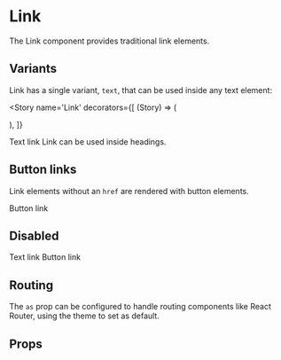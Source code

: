 

<Meta title='Components/Link' component={Link} />

# Link

The Link component provides traditional link elements.

## Variants

Link has a single variant, `text`, that can be used inside any text element:

<Story
  name='Link'
  decorators={[
    (Story) => (
      <div className='flex flex-col gap-2 items-start'>
        <Story />
      </div>
    ),
  ]}
>
  <Link href='#test'>Text link</Link>
  <Text variant='h2'>
    Link can be used inside <Link href='#test'>headings</Link>.
  </Text>
</Story>

## Button links

Link elements without an `href` are rendered with button elements.

<Link onClick={console.log}>Button link</Link>

## Disabled

<div className='flex flex-col items-center gap-4'>
  <Link disabled href='#test'>
    Text link
  </Link>
  <Link disabled onClick={console.log}>
    Button link
  </Link>
</div>

## Routing

The `as` prop can be configured to handle routing components like React Router, using the
theme to set as default.

## Props

<ArgsTable of={Link} />
